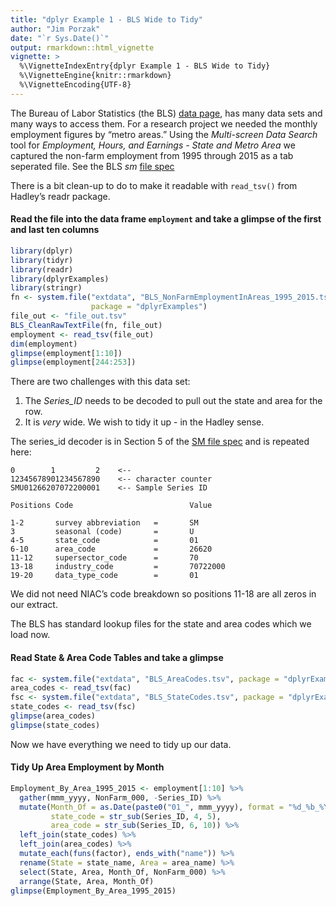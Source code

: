 ```yaml
---
title: "dplyr Example 1 - BLS Wide to Tidy"
author: "Jim Porzak"
date: "`r Sys.Date()`"
output: rmarkdown::html_vignette
vignette: >
  %\VignetteIndexEntry{dplyr Example 1 - BLS Wide to Tidy}
  %\VignetteEngine{knitr::rmarkdown}
  %\VignetteEncoding{UTF-8}
---
```


The Bureau of Labor Statistics (the BLS) [data page](http://www.bls.gov/data/), has
many data sets and many ways to access them. For a research project we needed the
monthly employment figures by "metro areas." Using the _Multi-screen Data Search_ tool for _Employment, Hours, and Earnings - State and Metro Area_ we captured the non-farm employment from 1995 through 2015 as a tab seperated file. See the BLS _sm_ [file spec](http://download.bls.gov/pub/time.series/sm/sm.txt)

There is a bit clean-up to do to make it readable with `read_tsv()` from Hadley's readr package.

#### Read the file into the data frame `employment` and take a glimpse of the first and last  ten columns

```r
library(dplyr)
library(tidyr)
library(readr)
library(dplyrExamples)
library(stringr)
fn <- system.file("extdata", "BLS_NonFarmEmploymentInAreas_1995_2015.tsv",
                  package = "dplyrExamples")
file_out <- "file_out.tsv"
BLS_CleanRawTextFile(fn, file_out)
employment <- read_tsv(file_out)
dim(employment)
glimpse(employment[1:10])
glimpse(employment[244:253])
```

There are two challenges with this data set:

1. The *Series_ID* needs to be decoded to pull out the state and area for the row. 
1. It is _very_ wide. We wish to tidy it up - in the Hadley sense.

The series_id decoder is in Section 5 of the [SM file spec](http://download.bls.gov/pub/time.series/sm/sm.txt) and is repeated here:

```
0        1         2    <--
12345678901234567890    <-- character counter 
SMU01266207072200001    <-- Sample Series ID

Positions Code		          			Value

1-2       survey abbreviation	=		SM
3         seasonal (code)   	=		U
4-5       state_code	      	=		01
6-10      area_code	        	=		26620
11-12     supersector_code  	=		70
13-18     industry_code	    	=		70722000
19-20     data_type_code  		=		01
```
We did not need NIAC's code breakdown so positions 11-18 are all zeros in our extract.

The BLS has standard lookup files for the state and area codes which we load now.

#### Read State & Area Code Tables and take a glimpse
```r
fac <- system.file("extdata", "BLS_AreaCodes.tsv", package = "dplyrExamples")
area_codes <- read_tsv(fac)
fsc <- system.file("extdata", "BLS_StateCodes.tsv", package = "dplyrExamples")
state_codes <- read_tsv(fsc)
glimpse(area_codes)
glimpse(state_codes)
```

Now we have everything we need to tidy up our data.

#### Tidy Up Area Employment by Month
```r
Employment_By_Area_1995_2015 <- employment[1:10] %>%
  gather(mmm_yyyy, NonFarm_000, -Series_ID) %>%
  mutate(Month_Of = as.Date(paste0("01_", mmm_yyyy), format = "%d_%b_%Y"),
         state_code = str_sub(Series_ID, 4, 5),
         area_code = str_sub(Series_ID, 6, 10)) %>%
  left_join(state_codes) %>%
  left_join(area_codes) %>%
  mutate_each(funs(factor), ends_with("name")) %>% 
  rename(State = state_name, Area = area_name) %>%
  select(State, Area, Month_Of, NonFarm_000) %>%
  arrange(State, Area, Month_Of)
glimpse(Employment_By_Area_1995_2015)
```


